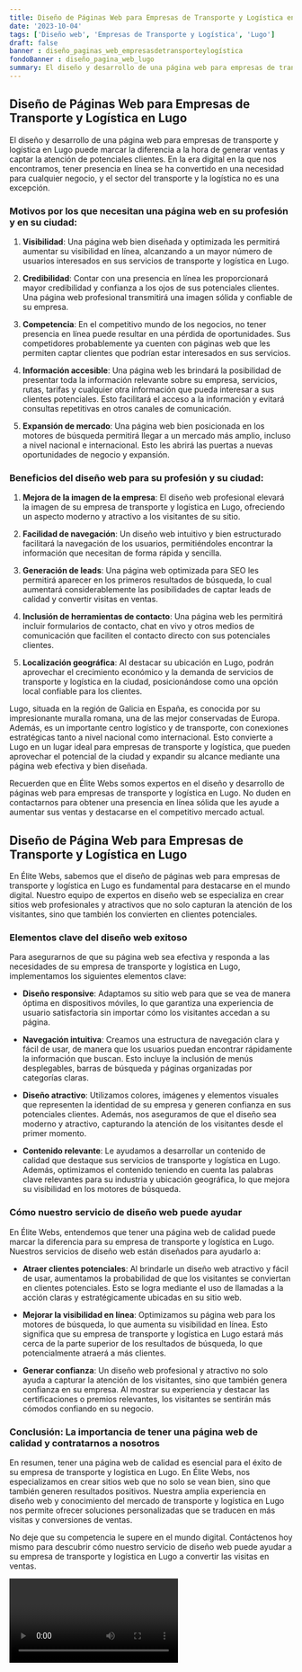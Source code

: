 ```yaml
---
title: Diseño de Páginas Web para Empresas de Transporte y Logística en Lugo
date: '2023-10-04'
tags: ['Diseño web', 'Empresas de Transporte y Logística', 'Lugo']
draft: false
banner : diseño_paginas_web_empresasdetransporteylogística
fondoBanner : diseño_pagina_web_lugo
summary: El diseño y desarrollo de una página web para empresas de transporte y logística en Lugo puede marcar la diferencia a la hora de generar ventas y captar la atención de potenciales clientes. En la era digital en la que nos encontramos, tener presencia en línea se ha convertido en una necesidad para cualquier negocio, y el sector del transporte y la logística no es una excepción.
---
```


## Diseño de Páginas Web para Empresas de Transporte y Logística en Lugo

El diseño y desarrollo de una página web para empresas de transporte y logística en Lugo puede marcar la diferencia a la hora de generar ventas y captar la atención de potenciales clientes. En la era digital en la que nos encontramos, tener presencia en línea se ha convertido en una necesidad para cualquier negocio, y el sector del transporte y la logística no es una excepción.

### Motivos por los que necesitan una página web en su profesión y en su ciudad:

1. **Visibilidad**: Una página web bien diseñada y optimizada les permitirá aumentar su visibilidad en línea, alcanzando a un mayor número de usuarios interesados en sus servicios de transporte y logística en Lugo.

2. **Credibilidad**: Contar con una presencia en línea les proporcionará mayor credibilidad y confianza a los ojos de sus potenciales clientes. Una página web profesional transmitirá una imagen sólida y confiable de su empresa.

3. **Competencia**: En el competitivo mundo de los negocios, no tener presencia en línea puede resultar en una pérdida de oportunidades. Sus competidores probablemente ya cuenten con páginas web que les permiten captar clientes que podrían estar interesados en sus servicios.

4. **Información accesible**: Una página web les brindará la posibilidad de presentar toda la información relevante sobre su empresa, servicios, rutas, tarifas y cualquier otra información que pueda interesar a sus clientes potenciales. Esto facilitará el acceso a la información y evitará consultas repetitivas en otros canales de comunicación.

5. **Expansión de mercado**: Una página web bien posicionada en los motores de búsqueda permitirá llegar a un mercado más amplio, incluso a nivel nacional e internacional. Esto les abrirá las puertas a nuevas oportunidades de negocio y expansión.

### Beneficios del diseño web para su profesión y su ciudad:

1. **Mejora de la imagen de la empresa**: El diseño web profesional elevará la imagen de su empresa de transporte y logística en Lugo, ofreciendo un aspecto moderno y atractivo a los visitantes de su sitio.

2. **Facilidad de navegación**: Un diseño web intuitivo y bien estructurado facilitará la navegación de los usuarios, permitiéndoles encontrar la información que necesitan de forma rápida y sencilla.

3. **Generación de leads**: Una página web optimizada para SEO les permitirá aparecer en los primeros resultados de búsqueda, lo cual aumentará considerablemente las posibilidades de captar leads de calidad y convertir visitas en ventas.

4. **Inclusión de herramientas de contacto**: Una página web les permitirá incluir formularios de contacto, chat en vivo y otros medios de comunicación que faciliten el contacto directo con sus potenciales clientes.

5. **Localización geográfica**: Al destacar su ubicación en Lugo, podrán aprovechar el crecimiento económico y la demanda de servicios de transporte y logística en la ciudad, posicionándose como una opción local confiable para los clientes.

Lugo, situada en la región de Galicia en España, es conocida por su impresionante muralla romana, una de las mejor conservadas de Europa. Además, es un importante centro logístico y de transporte, con conexiones estratégicas tanto a nivel nacional como internacional. Esto convierte a Lugo en un lugar ideal para empresas de transporte y logística, que pueden aprovechar el potencial de la ciudad y expandir su alcance mediante una página web efectiva y bien diseñada.

Recuerden que en Élite Webs somos expertos en el diseño y desarrollo de páginas web para empresas de transporte y logística en Lugo. No duden en contactarnos para obtener una presencia en línea sólida que les ayude a aumentar sus ventas y destacarse en el competitivo mercado actual.

<GifSeo />

<Cta />

## Diseño de Página Web para Empresas de Transporte y Logística en Lugo

En Élite Webs, sabemos que el diseño de páginas web para empresas de transporte y logística en Lugo es fundamental para destacarse en el mundo digital. Nuestro equipo de expertos en diseño web se especializa en crear sitios web profesionales y atractivos que no solo capturan la atención de los visitantes, sino que también los convierten en clientes potenciales.

### Elementos clave del diseño web exitoso

Para asegurarnos de que su página web sea efectiva y responda a las necesidades de su empresa de transporte y logística en Lugo, implementamos los siguientes elementos clave:

- **Diseño responsive**: Adaptamos su sitio web para que se vea de manera óptima en dispositivos móviles, lo que garantiza una experiencia de usuario satisfactoria sin importar cómo los visitantes accedan a su página.

- **Navegación intuitiva**: Creamos una estructura de navegación clara y fácil de usar, de manera que los usuarios puedan encontrar rápidamente la información que buscan. Esto incluye la inclusión de menús desplegables, barras de búsqueda y páginas organizadas por categorías claras.

- **Diseño atractivo**: Utilizamos colores, imágenes y elementos visuales que representen la identidad de su empresa y generen confianza en sus potenciales clientes. Además, nos aseguramos de que el diseño sea moderno y atractivo, capturando la atención de los visitantes desde el primer momento.

- **Contenido relevante**: Le ayudamos a desarrollar un contenido de calidad que destaque sus servicios de transporte y logística en Lugo. Además, optimizamos el contenido teniendo en cuenta las palabras clave relevantes para su industria y ubicación geográfica, lo que mejora su visibilidad en los motores de búsqueda.

### Cómo nuestro servicio de diseño web puede ayudar

En Élite Webs, entendemos que tener una página web de calidad puede marcar la diferencia para su empresa de transporte y logística en Lugo. Nuestros servicios de diseño web están diseñados para ayudarlo a:

- **Atraer clientes potenciales**: Al brindarle un diseño web atractivo y fácil de usar, aumentamos la probabilidad de que los visitantes se conviertan en clientes potenciales. Esto se logra mediante el uso de llamadas a la acción claras y estratégicamente ubicadas en su sitio web.

- **Mejorar la visibilidad en línea**: Optimizamos su página web para los motores de búsqueda, lo que aumenta su visibilidad en línea. Esto significa que su empresa de transporte y logística en Lugo estará más cerca de la parte superior de los resultados de búsqueda, lo que potencialmente atraerá a más clientes.

- **Generar confianza**: Un diseño web profesional y atractivo no solo ayuda a capturar la atención de los visitantes, sino que también genera confianza en su empresa. Al mostrar su experiencia y destacar las certificaciones o premios relevantes, los visitantes se sentirán más cómodos confiando en su negocio.

### Conclusión: La importancia de tener una página web de calidad y contratarnos a nosotros

En resumen, tener una página web de calidad es esencial para el éxito de su empresa de transporte y logística en Lugo. En Élite Webs, nos especializamos en crear sitios web que no solo se vean bien, sino que también generen resultados positivos. Nuestra amplia experiencia en diseño web y conocimiento del mercado de transporte y logística en Lugo nos permite ofrecer soluciones personalizadas que se traducen en más visitas y conversiones de ventas.

No deje que su competencia le supere en el mundo digital. Contáctenos hoy mismo para descubrir cómo nuestro servicio de diseño web puede ayudar a su empresa de transporte y logística en Lugo a convertir las visitas en ventas.

<Video />

<CtaBot job='Empresas de Transporte y Logística' city='Lugo'/>

<Gmaps query='Lugo+españa+maps' />